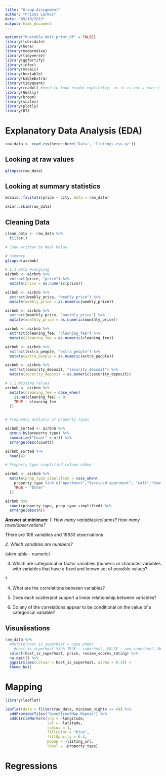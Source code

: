 ```yaml
---
title: "Group Assignment"
author: "Frixos Larkos"
date: "09/10/2019"
output: html_document
---
```


```r
options("huxtable.knit_print_df" = FALSE)
library(lubridate)
library(here)
library(moderndive)
library(tidyverse)
library(ggfortify)
library(infer)
library(mosaic)
library(huxtable)
library(kableExtra)
library(tidyquant)
library(readxl) #need to load readxl explicitly, as it is not a core tidyverse 
library(GGally)
library(broom)
library(scales)
library(plotly)
library(DT)
```

# Explanatory Data Analysis (EDA)

```r

raw_data <- read_csv(here::here('Data', 'listings.csv.gz'))

```


## Looking at raw values

```r

glimpse(raw_data)

```

## Looking at summary statistics

```r

mosaic::favstats(price ~ city, data = raw_data)

skimr::skim(raw_data)

```

## Cleaning Data

```r

clean_data <- raw_data %>% 
  filter()

# Code written by Noel below

# Summary
glimpse(airbnb)

# 1.1 Data Wrangling
airbnb <- airbnb %>% 
  extract(price, "price") %>%
  mutate(price = as.numeric(price))

airbnb <- airbnb %>% 
  extract(weekly_price, "weekly_price") %>%
  mutate(weekly_price = as.numeric(weekly_price))

airbnb <- airbnb %>% 
  extract(monthly_price, "monthly_price") %>%
  mutate(monthly_price = as.numeric(monthly_price))

airbnb <- airbnb %>% 
  extract(cleaning_fee, "cleaning_fee") %>%
  mutate(cleaning_fee = as.numeric(cleaning_fee))

airbnb <- airbnb %>% 
  extract(extra_people, "extra_people") %>%
  mutate(extra_people = as.numeric(extra_people))

airbnb <- airbnb %>% 
  extract(security_deposit, "security_deposit") %>%
  mutate(security_deposit = as.numeric(security_deposit))

# 1.2 Missing values
airbnb <- airbnb %>%
  mutate(cleaning_fee = case_when(
    is.na(cleaning_fee) ~ 0, 
    TRUE ~ cleaning_fee
  ))


# Frequency analysis of property types

airbnb_sorted <- airbnb %>% 
  group_by(property_type) %>% 
  summarize("Count" = n()) %>% 
  arrange(desc(Count))

airbnb_sorted %>% 
  head(4)

# Property type simplified column added

airbnb <- airbnb %>%
  mutate(prop_type_simplified = case_when(
    property_type %in% c("Apartment","Serviced apartment", "Loft","House") ~ property_type, 
    TRUE ~ "Other"
  ))

airbnb %>%
  count(property_type, prop_type_simplified) %>%
  arrange(desc(n))  


```


**Answer at minimum**: 
*1. How many variables/columns? How many rows/observations?* 

There are 106 variables and 19833 observations

*2. Which variables are numbers?*

(skim table - numeric)

3. Which are categorical or factor variables (numeric or character variables with variables that have a fixed and known set of possible values?

?

4. What are the correlations between variables? 


5. Does each scatterplot support a linear relationship between variables?

6. Do any of the correlations appear to be conditional on the value of a categorical variable?

##  Visualisations

```r

raw_data %>%
  #mutate(host_is_superhost = case_when(
    #host_is_superhost %in% TRUE ~ superhost, FALSE ~ non_superhost, NA)) %>%
  select(host_is_superhost, price, review_scores_rating) %>%
  na.omit() %>%
  ggpairs(aes(colour = host_is_superhost, alpha = 0.3)) +
  theme_bw() 

```


# Mapping

```r

library(leaflet)

leaflet(data = filter(raw_data, minimum_nights <= 4)) %>% 
  addProviderTiles("OpenStreetMap.Mapnik") %>% 
  addCircleMarkers(lng = ~longitude, 
                   lat = ~latitude, 
                   radius = 1, 
                   fillColor = "blue", 
                   fillOpacity = 0.4, 
                   popup = ~listing_url,
                   label = ~property_type)

```

# Regressions